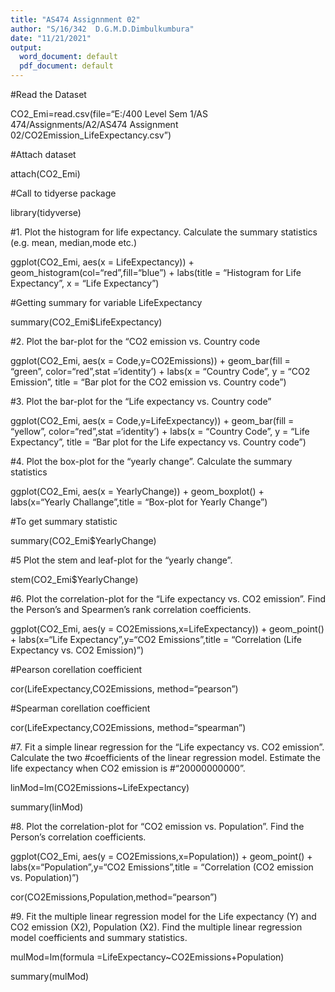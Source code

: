 ---
title: "AS474 Assignnment 02"
author: "S/16/342  D.G.M.D.Dimbulkumbura"
date: "11/21/2021"
output:
  word_document: default
  pdf_document: default
---

#Read the Dataset

CO2_Emi=read.csv(file="E:/400 Level Sem 1/AS 474/Assignments/A2/AS474 Assignment 02/CO2Emission_LifeExpectancy.csv")


#Attach dataset

attach(CO2_Emi)

#Call to tidyerse package

library(tidyverse)


#########################################################################

#1. Plot the histogram for life expectancy. Calculate the summary statistics (e.g. mean, median,mode etc.)

ggplot(CO2_Emi, aes(x = LifeExpectancy)) +
  geom_histogram(col="red",fill="blue") + 
  labs(title = "Histogram for Life Expectancy",
       x = "Life Expectancy")

#Getting summary for variable LifeExpectancy

summary(CO2_Emi$LifeExpectancy)

##########################################################################

#2. Plot the bar-plot for the “CO2 emission vs. Country code

ggplot(CO2_Emi, aes(x = Code,y=CO2Emissions)) + 
  geom_bar(fill = "green", 
           color="red",stat ='identity') +
  labs(x = "Country Code", 
       y = "CO2 Emission", 
       title = "Bar plot for the CO2 emission vs. Country code")

##########################################################################

#3. Plot the bar-plot for the “Life expectancy vs. Country code”


ggplot(CO2_Emi, aes(x = Code,y=LifeExpectancy)) + 
  geom_bar(fill = "yellow", 
           color="red",stat ='identity') +
  labs(x = "Country Code", 
       y = "Life Expectancy", 
       title = "Bar plot for the Life expectancy vs. Country code")
       
#############################################################################       


#4. Plot the box-plot for the “yearly change”. Calculate the summary statistics 

ggplot(CO2_Emi, 
       aes(x = YearlyChange)) +
  geom_boxplot() +
  labs(x="Yearly Challange",title = "Box-plot for Yearly Change")
  
  
  #To get summary statistic
  
  summary(CO2_Emi$YearlyChange)

###########################################################################

#5  Plot the stem and leaf-plot for the “yearly change”.

stem(CO2_Emi$YearlyChange)


###############################################################################

#6. Plot the correlation-plot for the “Life expectancy vs. CO2 emission”. Find the Person’s and 
Spearmen’s rank correlation coefficients.


ggplot(CO2_Emi, 
       aes(y = CO2Emissions,x=LifeExpectancy)) +
  geom_point() +
  labs(x="Life Expectancy",y="CO2 Emissions",title = "Correlation (Life Expectancy vs. CO2 Emission)")


#Pearson corellation coefficient

cor(LifeExpectancy,CO2Emissions, method="pearson")

#Spearman corellation coefficient

cor(LifeExpectancy,CO2Emissions, method="spearman")

###########################################################################

#7. Fit a simple linear regression for the “Life expectancy vs. CO2 emission”. Calculate the two
#coefficients of the linear regression model. Estimate the life expectancy when CO2 emission is 
#“20000000000”.


linMod=lm(CO2Emissions~LifeExpectancy)

summary(linMod)

###########################################################################

#8. Plot the correlation-plot for “CO2 emission vs. Population”. Find the Person’s correlation 
coefficients.


ggplot(CO2_Emi, 
       aes(y = CO2Emissions,x=Population)) +
  geom_point() +
  labs(x="Population",y="CO2 Emissions",title = "Correlation (CO2 emission vs. Population)")


cor(CO2Emissions,Population,method="pearson")


############################################################################

#9. Fit the multiple linear regression model for the Life expectancy (Y) and CO2 emission (X2),
Population (X2). Find the multiple linear regression model coefficients and summary statistics.


mulMod=lm(formula =LifeExpectancy~CO2Emissions+Population)

summary(mulMod)

#################################################################################